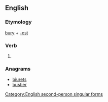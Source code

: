 ==English==

===Etymology===
[[bury]] + [[-est]]

===Verb===
{{en-verb form}}

# {{context|archaic|lang=en}} {{form of|Second-person singular simple present form|bury}}

===Anagrams===
* [[biurets#English|biurets]]
* [[bustier#English|bustier]]

[[Category:English second-person singular forms]]